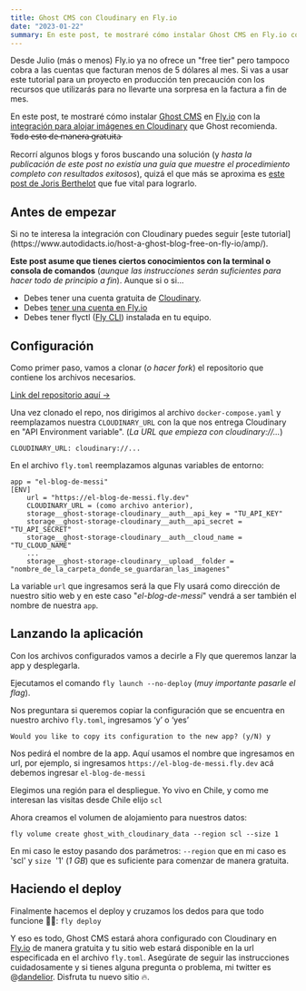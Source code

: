 ```yaml
---
title: Ghost CMS con Cloudinary en Fly.io
date: "2023-01-22"
summary: En este post, te mostraré cómo instalar Ghost CMS en Fly.io con la integración para alojar imágenes en Cloudinary que Ghost recomienda. Todo esto de manera gratuita.
---
```


<Message inPost>
  Desde Julio (más o menos) Fly.io ya no ofrece un "free tier" pero tampoco
  cobra a las cuentas que facturan menos de 5 dólares al mes. Si vas a usar este
  tutorial para un proyecto en producción ten precaución con los recursos que
  utilizarás para no llevarte una sorpresa en la factura a fin de mes.
</Message>

En este post, te mostraré cómo instalar [Ghost CMS](https://ghost.org) en [Fly.io](https://Fly.io) con la [integración para alojar imágenes en Cloudinary](https://github.com/eexit/ghost-storage-cloudinary) que Ghost recomienda. T̵o̵d̵o̵ ̵e̵s̵t̵o̵ ̵d̵e̵ ̵m̵a̵n̵e̵r̵a̵ ̵g̵r̵a̵t̵u̵i̵t̵a̵

Recorrí algunos blogs y foros buscando una solución (y _hasta la publicación de este post no existía una guía que muestre el procedimiento completo con resultados exitosos_), quizá el que más se aproxima es [este post de Joris Berthelot](https://blog.eexit.net/digitalocean-to-fly-io/) que fue vital para lograrlo.

## Antes de empezar

<Message inPost>
  Si no te interesa la integración con Cloudinary puedes seguir [este
  tutorial](https://www.autodidacts.io/host-a-ghost-blog-free-on-fly-io/amp/).
</Message>

**Este post asume que tienes ciertos conocimientos con la terminal o consola de comandos** (_aunque las instrucciones serán suficientes para hacer todo de principio a fin_). Aunque si o si...

- Debes tener una cuenta gratuita de [Cloudinary](https://cloudinary.com/users/register_free#gsc.tab=0).
- Debes [tener una cuenta en Fly.io](https://fly.io/docs/getting-started/log-in-to-fly/)
- Debes tener flyctl ([Fly CLI](https://fly.io/docs/flyctl/installing/)) instalada en tu equipo.

## Configuración

Como primer paso, vamos a clonar (_o hacer fork_) el repositorio que contiene los archivos necesarios.

[Link del repositorio aquí →](https://github.com/dandelior/fly-ghost-cloudinary)

Una vez clonado el repo, nos dirigimos al archivo `docker-compose.yaml` y reemplazamos nuestra `CLOUDINARY_URL` con la que nos entrega Cloudinary en "API Environment variable". (_La URL que empieza con cloudinary://..._)

```
CLOUDINARY_URL: cloudinary://...
```

En el archivo `fly.toml` reemplazamos algunas variables de entorno:

```
app = "el-blog-de-messi"
[ENV]
    url = "https://el-blog-de-messi.fly.dev"
    CLOUDINARY_URL = (como archivo anterior),
    storage__ghost-storage-cloudinary__auth__api_key = "TU_API_KEY"
    storage__ghost-storage-cloudinary__auth__api_secret = "TU_API_SECRET"
    storage__ghost-storage-cloudinary__auth__cloud_name = "TU_CLOUD_NAME"
    ...
    storage__ghost-storage-cloudinary__upload__folder = "nombre_de_la_carpeta_donde_se_guardaran_las_imagenes"
```

La variable `url` que ingresamos será la que Fly usará como dirección de nuestro sitio web y en este caso "_el-blog-de-messi_" vendrá a ser también el nombre de nuestra `app`.

## Lanzando la aplicación

Con los archivos configurados vamos a decirle a Fly que queremos lanzar la app y desplegarla.

Ejecutamos el comando `fly launch --no-deploy` (_muy importante pasarle el flag_).

Nos preguntara si queremos copiar la configuración que se encuentra en nuestro archivo `fly.toml`, ingresamos ‘y’ o ‘yes’

```
Would you like to copy its configuration to the new app? (y/N) y
```

Nos pedirá el nombre de la app. Aquí usamos el nombre que ingresamos en url, por ejemplo, si ingresamos `https://el-blog-de-messi.fly.dev` acá debemos ingresar `el-blog-de-messi`

Elegimos una región para el despliegue. Yo vivo en Chile, y como me interesan las visitas desde Chile elijo `scl`

Ahora creamos el volumen de alojamiento para nuestros datos:

```
fly volume create ghost_with_cloudinary_data --region scl --size 1
```

En mi caso le estoy pasando dos parámetros: `--region` que en mi caso es 'scl' y `size`  '1' (_1 GB_) que es suficiente para comenzar de manera gratuita.

## Haciendo el deploy

Finalmente hacemos el deploy y cruzamos los dedos para que todo funcione 🤞🏻: `fly deploy`

Y eso es todo, Ghost CMS estará ahora configurado con Cloudinary en [Fly.io](https://Fly.io) de manera gratuita y tu sitio web estará disponible en la url especificada en el archivo `fly.toml`. Asegúrate de seguir las instrucciones cuidadosamente y si tienes alguna pregunta o problema, mi twitter es @[dandelior](https://twitter.com/dandelior). Disfruta tu nuevo sitio 🔥.
